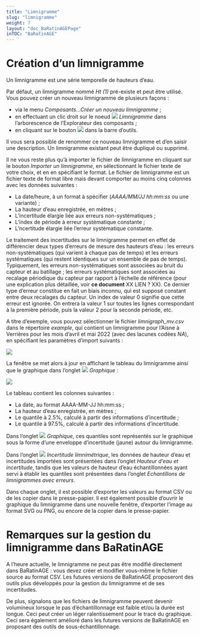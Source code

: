 ---
title: "Limnigramme"
slug: "limnigramme"
weight: 7
layout: "doc_BaRatinAGEPage"
inTOC: "BaRatinAGE"
---

# Création d'un limnigramme

Un limnigramme est une série temporelle de hauteurs d'eau.

Par défaut, un limnigramme nommé *Ht (1)* pré-existe et peut être utilisé. Vous pouvez créer un nouveau limnigramme de plusieurs façons :

-   via le menu *Composants...Créer un nouveau limnigramme* ;
-   en effectuant un clic droit sur le noeud ![](limnigraph.svg) *Limnigramme* dans l'arborescence de l'Explorateur des composants ;
-   en cliquant sur le bouton ![](limnigraph_add.svg) dans la barre d'outils.

Il vous sera possible de renommer ce nouveau limnigramme et d'en saisir une description.  Un limnigramme existant peut être dupliqué ou supprimé.

Il ne vous reste plus qu'à importer le fichier de limnigramme en cliquant sur le bouton *Importer un limnigramme*, en sélectionnant le fichier texte de votre choix, et en en spécifiant le format. Le fichier de limnigramme est un fichier texte de format libre mais devant comporter au moins cinq colonnes avec les données suivantes :

-    La date/heure, à un format à spécifier (*AAAA/MM/JJ hh:mm:ss* ou une variante) ;
-    La hauteur d'eau enregistrée, en mètres ;
-    L'incertitude élargie liée aux erreurs non-systématiques ;
-    L'index de période à erreur systématique constante ;
-    L'ncertitude élargie liée l'erreur systématique constante.

Le traitement des incertitudes sur le limnigramme permet en effet de différencier deux types d'erreurs de mesure des hauteurs d'eau : les erreurs non-systématiques (qui varient à chaque pas de temps) et les erreurs systématiques (qui restent identiques sur un ensemble de pas de temps). Typiquement, les erreurs non-systématiques sont associées au bruit du capteur et au batillage ; les erreurs systématiques sont associées au recalage périodique du capteur par rapport à l'échelle de référence (pour une explication plus détaillée, voir **ce document** XX LIEN ? XX). Ce dernier type d'erreur constitue en fait un biais inconnu, qui est supposé constant entre deux recalages du capteur. Un index de valeur 0 signifie que cette erreur est ignorée. On entrera la valeur 1 sur toutes les lignes correspondant à la première période, puis la valeur 2 pour la seconde période, etc.


A titre d'exemple, vous pouvez sélectionner le fichier *limnigraph_mv.csv* dans le répertoire *example*, qui contient un limnigramme pour l'Aisne à Verrières pour les mois d'avril et mai 2022 (avec des lacunes codées *NA*), en spécifiant les paramètres d'import suivants :

![](StageSeries_Import_mv.fr.png)


La fenêtre se met alors à jour en affichant le tableau du limnigramme ainsi que le graphique dans l'onglet ![](limnigraph.svg) *Graphique* :


![](StageSeries.fr.png)


Le tableau contient les colonnes suivantes :

-    La date, au format AAAA-MM-JJ hh:mm:ss ;
-    La hauteur d'eau enregistrée, en mètres ;
-    Le quantile à 2.5%, calculé à partir des informations d'incertitude ;
-    Le quantile à 97.5%, calculé à partir des informations d'incertitude.

Dans l'onglet ![](limnigraph.svg) *Graphique*, ces quantiles sont représentés sur le graphique sous la forme d'une enveloppe d'incertitude (jaune) autour du limnigramme.

Dans l'onglet ![](errors.svg) *Incertitude limnimétrique*, les données de hauteur d'eau et incertitudes importées sont présentées dans l'onglet *Hauteur d'eau et incertitude*, tandis que les valeurs de hauteur d'eau échantillonnées ayant servi à établir les quantiles sont présentées dans l'onglet *Echantillons de limnigrammes avec erreurs*.

Dans chaque onglet, il est possible d'exporter les valeurs au format CSV ou de les copier dans le presse-papier. Il est également possible d'ouvrir le graphique du limnigramme dans une nouvelle fenêtre, d'exporter l'image au format SVG ou PNG, ou encore de la copier dans le presse-papier.

# Remarques sur la gestion du limnigramme dans BaRatinAGE

A l'heure actuelle, le limnigramme ne peut pas être modifié directement dans BaRatinAGE : vous devez créer et modifier vous-même le fichier source au format CSV. Les futures versions de BaRatinAGE proposeront des outils plus développés pour la gestion du limnigramme et de ses incertitudes.

De plus, signalons que les fichiers de limnigramme peuvent devenir volumineux lorsque le pas d'échantillonnage est faible et/ou la durée est longue. Ceci peut créer un léger ralentissement pour le tracé du graphique. Ceci sera également amélioré dans les futures versions de BaRatinAGE en proposant des outils de sous-échantillonnage.
